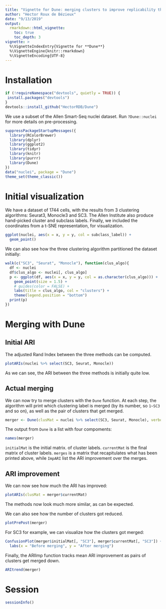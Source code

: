 ```yaml
---
title: "Vignette for Dune: merging clusters to improve replicability through ARI merging"
author: "Hector Roux de Bézieux"
date: "9/13/2019"
output: 
  rmarkdown::html_vignette:
    toc: true
    toc_depth: 3
vignette: >
  %\VignetteIndexEntry{Vignette for **Dune**}
  %\VignetteEngine{knitr::rmarkdown}
  %\VignetteEncoding{UTF-8}
---
```


# Installation

```r
if (!requireNamespace("devtools", quietly = TRUE)) {
 install.packages("devtools") 
}
devtools::install_github("HectorRDB/Dune")
```


We use a subset of the Allen Smart-Seq nuclei dataset. Run `?Dune::nuclei` for more details on pre-processing.

```r
suppressPackageStartupMessages({
  library(RColorBrewer)
  library(dplyr)
  library(ggplot2)
  library(tidyr)
  library(knitr)
  library(purrr)
  library(Dune)
})
data("nuclei", package = "Dune")
theme_set(theme_classic())
```

# Initial visualization

We have a dataset of $1744$ cells, with the results from 3 clustering algorithms: Seurat3, Monocle3 and SC3. The Allen Institute also produce hand-picked cluster and subclass labels. Finally, we included the coordinates from a t-SNE representation, for visualization.


```r
ggplot(nuclei, aes(x = x, y = y, col = subclass_label)) +
  geom_point()
```

We can also see how the three clustering algorithm partitioned the dataset initially:

```r
walk(c("SC3", "Seurat", "Monocle"), function(clus_algo){
  df <- nuclei
  df$clus_algo <- nuclei[, clus_algo]
  p <- ggplot(df, aes(x = x, y = y, col = as.character(clus_algo))) +
    geom_point(size = 1.5) +
    # guides(color = FALSE) +
    labs(title = clus_algo, col = "clusters") +
    theme(legend.position = "bottom")
  print(p)
})
```

# Merging with **Dune**
## Initial ARI

The adjusted Rand Index between the three methods can be computed.

```r
plotARIs(nuclei %>% select(SC3, Seurat, Monocle))
```

As we can see, the ARI between the three methods is initially quite low.

## Actual merging

We can now try to merge clusters with the `Dune` function. At each step, the algorithm will print which clustering label is merged (by its number, so `1~SC3` and so on), as well as the pair of clusters that get merged.

```r
merger <- Dune(clusMat = nuclei %>% select(SC3, Seurat, Monocle), verbose = TRUE)
```

The output from `Dune` is a list with four compoments:

```r
names(merger)
```

`initialMat` is the initial matrix. of cluster labels. `currentMat` is the final matrix of cluster labels. `merges` is a matrix that recapitulates what has been printed above, while `ImpARI` list the ARI improvement over the merges.

## ARI improvement

We can now see how much the ARI has improved:

```r
plotARIs(clusMat = merger$currentMat)
```

The methods now look much more similar, as can be expected.

We can also see how the number of clusters got reduced.

```r
plotPrePost(merger)
```

For SC3 for example, we can visualize how the clusters got merged:

```r
ConfusionPlot(merger$initialMat[, "SC3"], merger$currentMat[, "SC3"]) +
  labs(x = "Before merging", y = "After merging")
```

Finally, the ARIImp function tracks mean ARI improvement as pairs of clusters get merged down.

```r
ARItrend(merger)
```

# Session

```r
sessionInfo()
```

